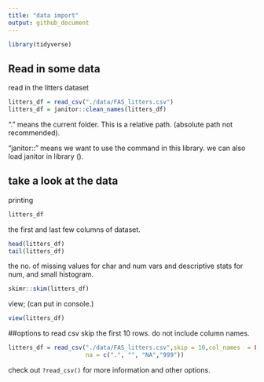 ```yaml
---
title: "data import"
output: github_document
---
```


```r
library(tidyverse)
```

## Read in some data

read in the litters dataset

```r
litters_df = read_csv("./data/FAS_litters.csv")
litters_df = janitor::clean_names(litters_df)
```
 "." means the current folder. This is a relative path. (absolute path not recommended).
 
 "janitor::" means we want to use the command in this library. we can also load janitor in library ().
 
 
## take a look at the data

printing
```r
litters_df
```

the first and last few columns of dataset.
```r
head(litters_df)
tail(litters_df)
```


the no. of missing values for char and num vars and descriptive stats for num, and small histogram.
```r
skimr::skim(litters_df)
```

view; (can put in console.)
```r
view(litters_df)
```


##options to read csv
skip the first 10 rows. do not include column names. 
```r
litters_df = read_csv("./data/FAS_litters.csv",skip = 10,col_names  = FALSE, 
                      na = c(".", "", "NA","999"))
```

check out `?read_csv()` for more information and other options.

